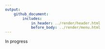 ```yaml
---
output: 
    github_document:
        includes: 
            in_header: ../render/header.html
            before_body: ../render/menu.html
---
```


In progress
<!--
## NC State workshops and slides here

## Articles from FF, etc.

## Education Data thon?
-->